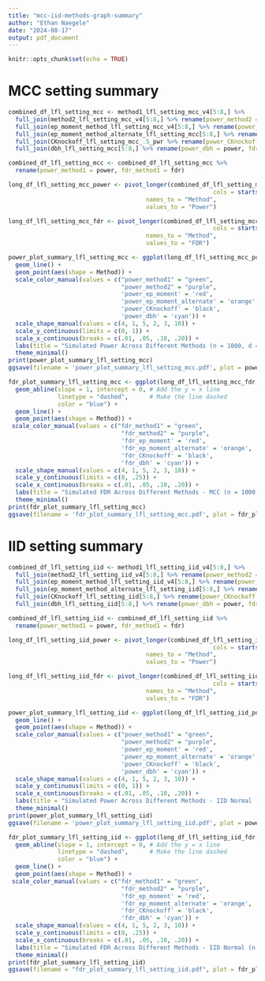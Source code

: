 ```yaml
---
title: "mcc-iid-methods-graph-summary"
author: "Ethan Naegele"
date: "2024-08-17"
output: pdf_document
---
```


```r
knitr::opts_chunk$set(echo = TRUE)
```

# MCC setting summary

```r
combined_df_lfl_setting_mcc <- method1_lfl_setting_mcc_v4[5:8,] %>% 
  full_join(method2_lfl_setting_mcc_v4[5:8,] %>% rename(power_method2 = power, fdr_method2 = fdr), by = 'alpha') %>% 
  full_join(ep_moment_method_lfl_setting_mcc_v4[5:8,] %>% rename(power_ep_moment = power, fdr_ep_moment = fdr), by = 'alpha') %>% 
  full_join(ep_moment_method_alternate_lfl_setting_mcc[5:8,] %>% rename(power_ep_moment_alternate = power, fdr_ep_moment_alternate = fdr), by = 'alpha') %>%
  full_join(CKnockoff_lfl_setting_mcc_.5_pwr %>% rename(power_CKnockoff = power, fdr_CKnockoff = fdr), by = 'alpha') %>% 
  full_join(dbh_lfl_setting_mcc[5:8,] %>% rename(power_dbh = power, fdr_dbh = fdr), by = 'alpha')

combined_df_lfl_setting_mcc <- combined_df_lfl_setting_mcc %>% 
  rename(power_method1 = power, fdr_method1 = fdr)
```


```r
long_df_lfl_setting_mcc_power <- pivot_longer(combined_df_lfl_setting_mcc, 
                                                          cols = starts_with("power_"), 
                                       names_to = "Method", 
                                       values_to = "Power")

```


```r
long_df_lfl_setting_mcc_fdr <- pivot_longer(combined_df_lfl_setting_mcc, 
                                                          cols = starts_with("fdr_"), 
                                       names_to = "Method", 
                                       values_to = "FDR")

```

```r
power_plot_summary_lfl_setting_mcc <- ggplot(long_df_lfl_setting_mcc_power, aes(x = alpha, y = Power, color = Method)) +
  geom_line() +
  geom_point(aes(shape = Method)) +
  scale_color_manual(values = c("power_method1" = "green", 
                                "power_method2" = "purple", 
                                'power_ep_moment' = 'red',
                                'power_ep_moment_alternate' = 'orange',
                                'power_CKnockoff' = 'black',
                                'power_dbh' = 'cyan')) +
  scale_shape_manual(values = c(4, 1, 5, 2, 3, 10)) +
  scale_y_continuous(limits = c(0, 1)) + 
  scale_x_continuous(breaks = c(.01, .05, .10, .20)) +
  labs(title = "Simulated Power Across Different Methods (n = 1000, d = 100, k = 10)", x = "Alpha", y = "Simulated Power") +
  theme_minimal()
print(power_plot_summary_lfl_setting_mcc)
ggsave(filename = 'power_plot_summary_lfl_setting_mcc.pdf', plot = power_plot_summary_lfl_setting_mcc)
```

```r
fdr_plot_summary_lfl_setting_mcc <- ggplot(long_df_lfl_setting_mcc_fdr, aes(x = alpha, y = FDR, color = Method)) +
  geom_abline(slope = 1, intercept = 0, # Add the y = x line
              linetype = "dashed",      # Make the line dashed
              color = "blue") +
  geom_line() +
  geom_point(aes(shape = Method)) +
 scale_color_manual(values = c("fdr_method1" = "green", 
                                "fdr_method2" = "purple", 
                                'fdr_ep_moment' = 'red',
                                'fdr_ep_moment_alternate' = 'orange',
                                'fdr_CKnockoff' = 'black',
                                'fdr_dbh' = 'cyan')) +
  scale_shape_manual(values = c(4, 1, 5, 2, 3, 10)) +
  scale_y_continuous(limits = c(0, .25)) + 
  scale_x_continuous(breaks = c(.01, .05, .10, .20)) +
  labs(title = "Simulated FDR Across Different Methods - MCC (n = 1000, d = 100, k = 10)", x = "Alpha", y = "Simulated FDR") +
  theme_minimal()
print(fdr_plot_summary_lfl_setting_mcc)
ggsave(filename = 'fdr_plot_summary_lfl_setting_mcc.pdf', plot = fdr_plot_summary_lfl_setting_mcc)
```


# IID setting summary

```r
combined_df_lfl_setting_iid <- method1_lfl_setting_iid_v4[5:8,] %>% 
  full_join(method2_lfl_setting_iid_v4[5:8,] %>% rename(power_method2 = power, fdr_method2 = fdr), by = 'alpha') %>% 
  full_join(ep_moment_method_lfl_setting_iid_v4[5:8,] %>% rename(power_ep_moment = power, fdr_ep_moment = fdr), by = 'alpha') %>% 
  full_join(ep_moment_method_alternate_lfl_setting_iid[5:8,] %>% rename(power_ep_moment_alternate = power, fdr_ep_moment_alternate = fdr), by = 'alpha') %>%
  full_join(CKnockoff_lfl_setting_iid[5:8,] %>% rename(power_CKnockoff = power, fdr_CKnockoff = fdr), by = 'alpha') %>% 
  full_join(dbh_lfl_setting_iid[5:8,] %>% rename(power_dbh = power, fdr_dbh = fdr), by = 'alpha')

combined_df_lfl_setting_iid <- combined_df_lfl_setting_iid %>% 
  rename(power_method1 = power, fdr_method1 = fdr)
```


```r
long_df_lfl_setting_iid_power <- pivot_longer(combined_df_lfl_setting_iid, 
                                                          cols = starts_with("power_"), 
                                       names_to = "Method", 
                                       values_to = "Power")

```


```r
long_df_lfl_setting_iid_fdr <- pivot_longer(combined_df_lfl_setting_iid, 
                                                          cols = starts_with("fdr_"), 
                                       names_to = "Method", 
                                       values_to = "FDR")

```

```r
power_plot_summary_lfl_setting_iid <- ggplot(long_df_lfl_setting_iid_power, aes(x = alpha, y = Power, color = Method)) +
  geom_line() +
  geom_point(aes(shape = Method)) +
  scale_color_manual(values = c("power_method1" = "green", 
                                "power_method2" = "purple", 
                                'power_ep_moment' = 'red',
                                'power_ep_moment_alternate' = 'orange',
                                'power_CKnockoff' = 'black',
                                'power_dbh' = 'cyan')) +
  scale_shape_manual(values = c(4, 1, 5, 2, 3, 10)) +
  scale_y_continuous(limits = c(0, 1)) + 
  scale_x_continuous(breaks = c(.01, .05, .10, .20)) +
  labs(title = "Simulated Power Across Different Methods - IID Normal (n = 1000, d = 100, k = 10)", x = "Alpha", y = "Simulated Power") +
  theme_minimal()
print(power_plot_summary_lfl_setting_iid)
ggsave(filename = 'power_plot_summary_lfl_setting_iid.pdf', plot = power_plot_summary_lfl_setting_iid)
```

```r
fdr_plot_summary_lfl_setting_iid <- ggplot(long_df_lfl_setting_iid_fdr, aes(x = alpha, y = FDR, color = Method)) +
  geom_abline(slope = 1, intercept = 0, # Add the y = x line
              linetype = "dashed",      # Make the line dashed
              color = "blue") +
  geom_line() +
  geom_point(aes(shape = Method)) +
 scale_color_manual(values = c("fdr_method1" = "green", 
                                "fdr_method2" = "purple", 
                                'fdr_ep_moment' = 'red',
                                'fdr_ep_moment_alternate' = 'orange',
                                'fdr_CKnockoff' = 'black',
                                'fdr_dbh' = 'cyan')) +
  scale_shape_manual(values = c(4, 1, 5, 2, 3, 10)) +
  scale_y_continuous(limits = c(0, .25)) + 
  scale_x_continuous(breaks = c(.01, .05, .10, .20)) +
  labs(title = "Simulated FDR Across Different Methods - IID Normal (n = 1000, d = 100, k = 10)", x = "Alpha", y = "Simulated FDR") +
  theme_minimal()
print(fdr_plot_summary_lfl_setting_iid)
ggsave(filename = "fdr_plot_summary_lfl_setting_iid.pdf", plot = fdr_plot_summary_lfl_setting_iid)
```
